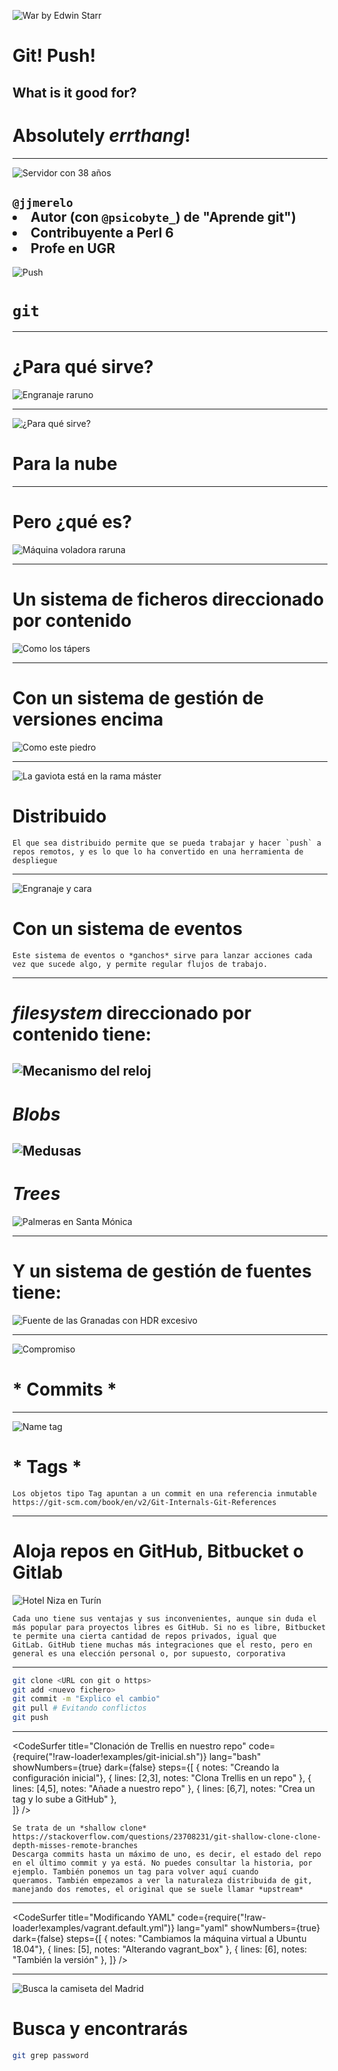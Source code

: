 
<Head>
  <title>Git! Push</title>
  <meta name='twitter:site' content='@jjmerelo' />
  <meta name='twitter:title' content='Git! Push! What is it good for?' />
  <meta name='twitter:description' content='Absolutely everything!' />
  <link href="https://fonts.googleapis.com/css?family=Koho|Open+Sans" rel="stylesheet" /> 
</Head>



![War by Edwin Starr](https://upload.wikimedia.org/wikipedia/en/1/19/Edwin-starr-war-single-1970.jpg)
# Git! Push!
## What is it good for?
# Absolutely *errthang*!
---
![Servidor con 38 años](https://farm1.staticflickr.com/3/5119753_0dd1c36628_o_d.jpg)

`@jjmerelo`
<Appear>
    <li>Autor (con <code>@psicobyte_</code>) de "Aprende git")</li>
    <li>Contribuyente a Perl 6</li>
    <li>Profe en UGR</li>
</Appear>
---

![Push](https://farm2.staticflickr.com/1937/43783892920_78ee9bef50_h_d.jpg)

# `git`
---

# ¿Para qué sirve?

![Engranaje raruno](https://farm5.staticflickr.com/4727/25523339178_1eea0ad936_k_d.jpg)


---

![¿Para qué sirve?](https://farm5.staticflickr.com/4810/31993107578_77df74653c_k_d.jpg)

# Para la nube

---

# Pero ¿qué es?

![Máquina voladora raruna](https://farm2.staticflickr.com/1952/30925081597_38b467b933_k_d.jpg)

---

# Un sistema de ficheros direccionado por contenido

![Como los tápers](https://farm1.staticflickr.com/701/31782788926_0798f4eb0b_k_d.jpg)

---

# Con un sistema de gestión de versiones encima

![Como este piedro](https://farm9.staticflickr.com/8601/16187820372_6eb950631c_k_d.jpg)

---

![La gaviota está en la rama máster](https://farm5.staticflickr.com/4877/30950194657_c02e71136c_h_d.jpg)

# Distribuido

```notes
El que sea distribuido permite que se pueda trabajar y hacer `push` a
repos remotos, y es lo que lo ha convertido en una herramienta de
despliegue
```
---

![Engranaje y cara](https://farm9.staticflickr.com/8623/16133974149_402bdb3f06_b_d.jpg)

# Con un sistema de eventos

```notes
Este sistema de eventos o *ganchos* sirve para lanzar acciones cada
vez que sucede algo, y permite regular flujos de trabajo.
```
---

# *filesystem* direccionado por contenido tiene:

![Mecanismo del reloj](https://farm2.staticflickr.com/1438/1240116506_ae3ada3a4b_b_d.jpg)
---

# *Blobs*

![Medusas](https://farm2.staticflickr.com/1888/43736920854_cd8bad7158_k_d.jpg)
---

# *Trees*

![Palmeras en Santa Mónica](https://farm2.staticflickr.com/1858/30580425888_3cda035fe2_k_d.jpg)

---

# Y un sistema de gestión de fuentes tiene:

![Fuente de las Granadas con HDR excesivo](https://farm1.staticflickr.com/172/443895859_7075396f86_o_d.jpg)

---

![Compromiso](https://farm8.staticflickr.com/7214/7018457543_5ce0fe9625_o_d.jpg)

# * Commits * 

---

![Name tag](https://farm2.staticflickr.com/1484/25154592685_f6632618ed_o_d.jpg)

# * Tags * 

```notes
Los objetos tipo Tag apuntan a un commit en una referencia inmutable https://git-scm.com/book/en/v2/Git-Internals-Git-References
```

---

# Aloja repos en GitHub, Bitbucket o Gitlab

![Hotel Niza en Turín](https://farm6.staticflickr.com/5104/5681450206_011f887c35_b_d.jpg)

```notes
Cada uno tiene sus ventajas y sus inconvenientes, aunque sin duda el
más popular para proyectos libres es GitHub. Si no es libre, Bitbucket
te permite una cierta cantidad de repos privados, igual que
GitLab. GitHub tiene muchas más integraciones que el resto, pero en
general es una elección personal o, por supuesto, corporativa
```
---

```bash
git clone <URL con git o https>
git add <nuevo fichero>
git commit -m "Explico el cambio"
git pull # Evitando conflictos
git push
```

---
<CodeSurfer
  title="Clonación de Trellis en nuestro repo"
  code={require("!raw-loader!examples/git-inicial.sh")}
  lang="bash"
  showNumbers={true}
  dark={false}
  steps={[
    { notes: "Creando la configuración inicial"},
    { lines: [2,3], notes: "Clona Trellis en un repo" },
    { lines: [4,5], notes: "Añade a nuestro repo" },
    { lines: [6,7], notes: "Crea un tag y lo sube a GitHub" },	
  ]}
/>

```notes
Se trata de un *shallow clone*
https://stackoverflow.com/questions/23708231/git-shallow-clone-clone-depth-misses-remote-branches
Descarga commits hasta un máximo de uno, es decir, el estado del repo
en el último commit y ya está. No puedes consultar la historia, por
ejemplo. También ponemos un tag para volver aquí cuando
queramos. También empezamos a ver la naturaleza distribuida de git,
manejando dos remotes, el original que se suele llamar *upstream*
```

---

<CodeSurfer
  title="Modificando YAML"
  code={require("!raw-loader!examples/vagrant.default.yml")}
  lang="yaml"
  showNumbers={true}
  dark={false}
  steps={[
    { notes: "Cambiamos la máquina virtual a Ubuntu 18.04"},
    { lines: [5], notes: "Alterando vagrant_box" },
    { lines: [6], notes: "También la versión" },
  ]}
/>

---


![Busca la camiseta del Madrid](https://farm5.staticflickr.com/4871/44990427415_2827512257_h_d.jpg)

# Busca y encontrarás

```bash
git grep password
```

